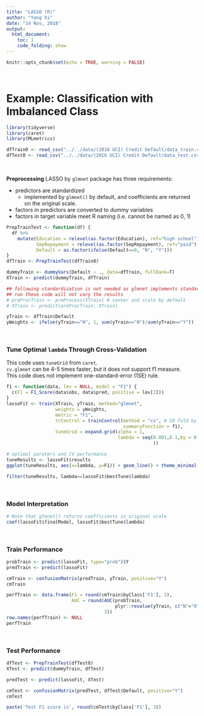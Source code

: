 ```yaml
---
title: "LASSO (R)"
author: "Yang Xi"
date: "14 Nov, 2018"
output:
  html_document:
    toc: 1
    code_folding: show
---
```


```r
knitr::opts_chunk$set(echo = TRUE, warning = FALSE)
```

<br>

# Example: Classification with Imbalanced Class
```r
library(tidyverse)
library(caret)
library(MLmetrics)

dfTrain0 <- read_csv("../../data/(2016 UCI) Credit Default/data_train.csv")
dfTest0 <- read_csv("../../data/(2016 UCI) Credit Default/data_test.csv")

```

<br>

**Preprocessing**
LASSO by `glmnet` package has three requirements:<br>

* predictors are standardized
    + implemented by `glmnet()` by default, and coefficients are returned on the original scale.
* factors in predictors are converted to dummy variables
* factors in target variable meet R naming (i.e. cannot be named as 0, 1)
```r
PrepTrainTest <- function(df) {
  df %>%
    mutate(Education = relevel(as.factor(Education), ref="high school"),
           SepRepayment = relevel(as.factor(SepRepayment), ref="paid"),
           Default = as.factor(ifelse(Default==0, "N", "Y")))
}
dfTrain <- PrepTrainTest(dfTrain0)

dummyTrain <- dummyVars(Default ~ ., data=dfTrain, fullRank=T)
XTrain <- predict(dummyTrain, dfTrain)

## following standardization is not needed as glmnet implements standardization by default
## run these code will not vary the results
# preProcTrain <- preProcess(XTrain) # center and scale by default
# XTrain <- predict(preProcTrain, XTrain)

yTrain <- dfTrain$Default
yWeights <- ifelse(yTrain=="N", 1, sum(yTrain=="N")/sum(yTrain=="Y"))
```

<br>

### Tune Optimal `lambda` Through Cross-Validation
This code uses `tuneGrid` from `caret`.<br>
`cv.glmnet` can be 4-5 times faster, but it does not support f1 measure.<br>
This code does not implement one-standard-error (1SE) rule.
```r
f1 <- function(data, lev = NULL, model = "F1") {
  c(F1 = F1_Score(data$obs, data$pred, positive = lev[2]))
}
lassoFit <- train(XTrain, yTrain, method="glmnet",
                  weights = yWeights,
                  metric = "F1",
                  trControl = trainControl(method = "cv", # 10 fold by default
                                           summaryFunction = f1),
                  tuneGrid = expand.grid(alpha = 1,
                                         lambda = seq(0.001,0.1,by = 0.001)
                                                      ))

# optimal paraters and CV performance
tuneResults <- lassoFit$results
ggplot(tuneResults, aes(x=lambda, y=F1)) + geom_line() + theme_minimal()

filter(tuneResults, lambda==lassoFit$bestTune$lambda)

```

<br>

### Model Interpretation
```r
# Note that glmnet() returns coefficients in original scale
coef(lassoFit$finalModel, lassoFit$bestTune$lambda)
```

<br>

### Train Performance
```r
probTrain <- predict(lassoFit, type="prob")$Y
predTrain <- predict(lassoFit)

cmTrain <- confusionMatrix(predTrain, yTrain, positive="Y")
cmTrain

perfTrain <- data.frame(F1 = round(cmTrain$byClass['F1'], 3),
                        AUC = round(AUC(probTrain,
                                        plyr::revalue(yTrain, c("N"="0", "Y"="1"))),
                                    3))
row.names(perfTrain) <- NULL
perfTrain
```

<br>

### Test Performance
```r
dfTest <- PrepTrainTest(dfTest0)
XTest <- predict(dummyTrain, dfTest)

predTest <- predict(lassoFit, XTest)

cmTest <- confusionMatrix(predTest, dfTest$Default, positive="Y")
cmTest

paste('Test F1 score is', round(cmTest$byClass['F1'], 3))
```

<br>



